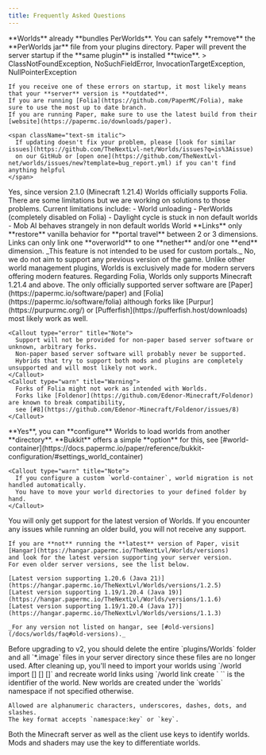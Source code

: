 ```yaml
---
title: Frequently Asked Questions
---
```



<Accordions type="single">
  <Accordion
    title="I want to use Worlds and PerWorlds but my server doesn't start, what do I do?"
    id="perworlds"
  >
    **Worlds** already **bundles PerWorlds**.   
    You can safely **remove** the **PerWorlds jar** file from your plugins directory.   
    Paper will prevent the server startup if the **same plugin** is installed **twice**.
  </Accordion>
  <Accordion 
    title="Error on startup, what do I do?"
    id="error"
  >
    > ClassNotFoundException, NoSuchFieldError, InvocationTargetException, NullPointerException
    
    If you receive one of these errors on startup, it most likely means that your **server** version is **outdated**.   
    If you are running [Folia](https://github.com/PaperMC/Folia), make sure to use the most up to date branch.   
    If you are running Paper, make sure to use the latest build from their [website](https://papermc.io/downloads/paper).
    
    <span className="text-sm italic">
      If updating doesn't fix your problem, please [look for similar issues](https://github.com/TheNextLvl-net/Worlds/issues?q=is%3Aissue) 
      on our GitHub or [open one](https://github.com/TheNextLvl-net/worlds/issues/new?template=bug_report.yml) if you can't find anything helpful
    </span>
  </Accordion>
  <Accordion 
    title="Does Worlds support Folia?"
    id="folia"
  >
    Yes, since version 2.1.0 (Minecraft 1.21.4) Worlds officially supports Folia.   
    There are some limitations but we are working on solutions to those problems.   
    Current limitations include:
    - World unloading
    - PerWorlds (completely disabled on Folia)
    - Daylight cycle is stuck in non default worlds
    - Mob AI behaves strangely in non default worlds
  </Accordion>
  <Accordion 
    title="How do World Links work?"
    id="links"
  >
    World **Links** only **restore** vanilla behavior for **portal travel** between 2 or 3 dimensions.   
    Links can only link one **overworld** to one **nether** and/or one **end** dimension.   
    _This feature is not intended to be used for custom portals._
  </Accordion>
  <Accordion 
    title="Will Worlds ever support older Minecraft versions?"
    id="old-versions"
  >
    No, we do not aim to support any previous version of the game.   
    Unlike other world management plugins, Worlds is exclusively made for modern servers offering modern features.   
    Regarding Folia, Worlds only supports Minecraft 1.21.4 and above.
  </Accordion>
  <Accordion
    title="Which server software does Worlds support?"
    id="server-software"
  >
    The only officially supported server software are [Paper](https://papermc.io/software/paper)
    and [Folia](https://papermc.io/software/folia)
    although forks like [Purpur](https://purpurmc.org/) or [Pufferfish](https://pufferfish.host/downloads)
    most likely work as well.
    
    <Callout type="error" title="Note">
      Support will not be provided for non-paper based server software or unknown, arbitrary forks.   
      Non-paper based server software will probably never be supported.   
      Hybrids that try to support both mods and plugins are completely unsupported and will most likely not work.
    </Callout>
    <Callout type="warn" title="Warning">
      Forks of Folia might not work as intended with Worlds.   
      Forks like [Foldenor](https://github.com/Edenor-Minecraft/Foldenor) are known to break compatibility,
      see [#8](https://github.com/Edenor-Minecraft/Foldenor/issues/8)
    </Callout>
  </Accordion>
  <Accordion 
    title="Can I store my worlds in a seperate directory?"
    id="world-container"
  >
    **Yes**, you can **configure** Worlds to load worlds from another **directory**.   
    **Bukkit** offers a simple **option** for this, see
    [#world-container](https://docs.papermc.io/paper/reference/bukkit-configuration/#settings_world_container)
    
    <Callout type="warn" title="Note">
      If you configure a custom `world-container`, world migration is not handled automatically.   
      You have to move your world directories to your defined folder by hand.
    </Callout>
  </Accordion>
  <Accordion 
    title="Which version of Worlds should I choose?"
    id="version"
  >
    <Callout title="Important">
      You will only get support for the latest version of Worlds.   
      If you encounter any issues while running an older build, you will not receive any support.
    </Callout>
    
    If you are **not** running the **latest** version of Paper, visit [Hangar](https://hangar.papermc.io/TheNextLvl/Worlds/versions)
    and look for the latest version supporting your server version.   
    For even older server versions, see the list below.
    
    [Latest version supporting 1.20.6 (Java 21)](https://hangar.papermc.io/TheNextLvl/Worlds/versions/1.2.5)   
    [Latest version supporting 1.19/1.20.4 (Java 19)](https://hangar.papermc.io/TheNextLvl/Worlds/versions/1.1.6)   
    [Latest version supporting 1.19/1.20.4 (Java 17)](https://hangar.papermc.io/TheNextLvl/Worlds/versions/1.1.3)

    _For any version not listed on hangar, see [#old-versions](/docs/worlds/faq#old-versions)._
  </Accordion>
  <Accordion 
    title="I want to update from v1 to v2, what do I have to consider?"
    id="upgrade-v2"
  >
    Before upgrading to v2, you should delete the entire `plugins/Worlds` folder and all `*.image` files
    in your server directory since these files are no longer used.
    After cleaning up, you'll need to import your worlds using   
    `/world import <world> [<key>] [<dimension>] [<generator>]`   
    and recreate world links using `/world link create <source> <destination>`
  </Accordion>
  <Accordion 
    title="What does <key> stand for, in command arguments?"
    id="key-argument"
  >
    `<key>` is the identifier of the world.   
    New worlds are created under the `worlds` namespace if not specified otherwise.
    
    Allowed are alphanumeric characters, underscores, dashes, dots, and slashes.   
    The key format accepts `namespace:key` or `key`.
  </Accordion>
  <Accordion 
    title="Why keys instead of world names?"
    id="why-keys"
  >
    Both the Minecraft server as well as the client use keys to identify worlds.   
    Mods and shaders may use the key to differentiate worlds.
  </Accordion>
</Accordions>